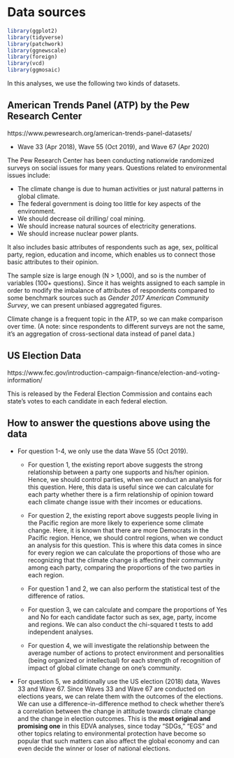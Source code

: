 # Data sources

```r
library(ggplot2)
library(tidyverse)
library(patchwork)
library(ggnewscale)
library(foreign)
library(vcd)
library(ggmosaic)
```

In this analyses, we use the following two kinds of datasets.

## American Trends Panel (ATP) by the Pew Research Center

https://www.pewresearch.org/american-trends-panel-datasets/

- Wave 33 (Apr 2018), Wave 55 (Oct 2019), and Wave 67 (Apr 2020)

The Pew Research Center has been conducting nationwide randomized surveys on social issues for many years. Questions related to environmental issues include:

- The climate change is due to human activities or just natural patterns in global climate.
- The federal government is doing too little for key aspects of the environment.
- We should decrease oil drilling/ coal mining.
- We should increase natural sources of electricity generations.
- We should increase nuclear power plants.

It also includes basic attributes of respondents such as age, sex, political party, region, education and income, which enables us to connect those basic attributes to their opinion.

The sample size is large enough (N > 1,000), and so is the number of variables (100+ questions). Since it has weights assigned to each sample in order to modify the imbalance of attributes of respondents compared to some benchmark sources such as *Gender 2017 American Community Survey*, we can present unbiased aggregated figures.

Climate change is a frequent topic in the ATP, so we can make comparison over time. (A note: since respondents to different surveys are not the same, it’s an aggregation of cross-sectional data instead of panel data.)

## US Election Data

https://www.fec.gov/introduction-campaign-finance/election-and-voting-information/

This is released by the Federal Election Commission and contains each state’s votes to each candidate in each federal election.

## How to answer the questions above using the data

- For question 1-4, we only use the data Wave 55 (Oct 2019).

  - For question 1, the existing report above suggests the strong relationship between a party one supports and his/her opinion. Hence, we should control parties, when we conduct an analysis for this question. Here, this data is useful since we can calculate for each party whether there is a firm relationship of opinion toward each climate change issue with their incomes or educations.

  - For question 2, the existing report above suggests people living in the Pacific region are more likely to experience some climate change. Here, it is known that there are more Democrats in the Pacific region. Hence, we should control regions, when we conduct an analysis for this question. This is where this data comes in since for every region we can calculate the proportions of those who are recognizing that the climate change is affecting their community among each party, comparing the proportions of the two parties in each region. 

  - For question 1 and 2, we can also perform the statistical test of the difference of ratios.

  - For question 3, we can calculate and compare the proportions of Yes and No for each candidate factor such as sex, age, party, income and regions. We can also conduct the chi-squared t tests to add independent analyses.

  - For question 4, we will investigate the relationship between the average number of actions to protect environment and personalities (being organized or intellectual) for each strength of recognition of impact of global climate change on one's community.

- For question 5, we additionally use the US election (2018) data, Waves 33 and Wave 67. Since Waves 33 and Wave 67 are conducted on elections years, we can relate them with the outcomes of the elections. We can use a difference-in-difference method to check whether there's a correlation between the change in attitude towards climate change and the change in election outcomes. This is the **most original and promising one** in this EDVA analyses, since today "SDGs," "EGS" and other topics relating to environmental protection have become so popular that such matters can also affect the global economy and can even decide the winner or loser of national elections.
